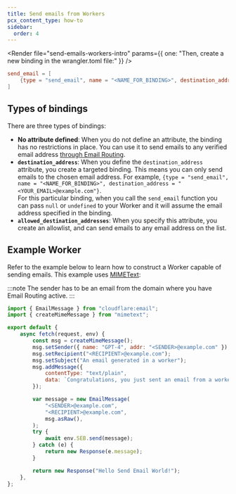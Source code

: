 ```yaml
---
title: Send emails from Workers
pcx_content_type: how-to
sidebar:
  order: 4
---
```



<Render
	file="send-emails-workers-intro"
	params={{ one: "Then, create a new binding in the wrangler.toml file:" }}
/>


<WranglerConfig>

```toml
send_email = [
    {type = "send_email", name = "<NAME_FOR_BINDING>", destination_address = "<YOUR_EMAIL>@example.com"},
]
```

</WranglerConfig>

## Types of bindings

There are three types of bindings:

- **No attribute defined**: When you do not define an attribute, the binding has no restrictions in place. You can use it to send emails to any verified email address [through Email Routing](/email-routing/setup/email-routing-addresses/#destination-addresses).
- **`destination_address`**: When you define the `destination_address` attribute, you create a targeted binding. This means you can only send emails to the chosen email address. For example, `{type = "send_email", name = "<NAME_FOR_BINDING>", destination_address = "<YOUR_EMAIL>@example.com"}`. <br/> For this particular binding, when you call the `send_email` function you can pass `null` or `undefined` to your Worker and it will assume the email address specified in the binding.
- **`allowed_destination_addresses`**: When you specify this attribute, you create an allowlist, and can send emails to any email address on the list.

<Render file="types-bindings" />

## Example Worker

Refer to the example below to learn how to construct a Worker capable of sending emails. This example uses [MIMEText](https://www.npmjs.com/package/mimetext):

:::note
The sender has to be an email from the domain where you have Email Routing active.
:::

```js
import { EmailMessage } from "cloudflare:email";
import { createMimeMessage } from "mimetext";

export default {
	async fetch(request, env) {
		const msg = createMimeMessage();
		msg.setSender({ name: "GPT-4", addr: "<SENDER>@example.com" });
		msg.setRecipient("<RECIPIENT>@example.com");
		msg.setSubject("An email generated in a worker");
		msg.addMessage({
			contentType: "text/plain",
			data: `Congratulations, you just sent an email from a worker.`,
		});

		var message = new EmailMessage(
			"<SENDER>@example.com",
			"<RECIPIENT>@example.com",
			msg.asRaw(),
		);
		try {
			await env.SEB.send(message);
		} catch (e) {
			return new Response(e.message);
		}

		return new Response("Hello Send Email World!");
	},
};
```
